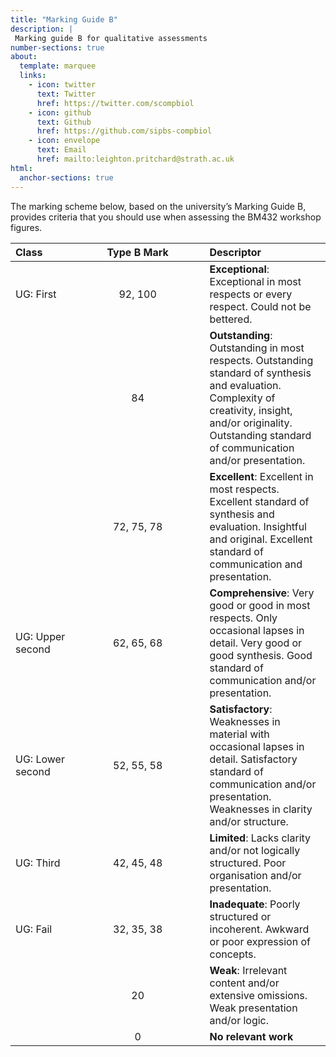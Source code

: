 ```yaml
---
title: "Marking Guide B"
description: |
 Marking guide B for qualitative assessments
number-sections: true
about:
  template: marquee
  links:
    - icon: twitter
      text: Twitter
      href: https://twitter.com/scompbiol
    - icon: github
      text: Github
      href: https://github.com/sipbs-compbiol
    - icon: envelope
      text: Email
      href: mailto:leighton.pritchard@strath.ac.uk
html:
  anchor-sections: true
---
```


::: { .callout-important }
The marking scheme below, based on the university's Marking Guide B, provides criteria that you should use when assessing the BM432 workshop figures.
:::

| Class | Type B Mark | Descriptor |
| :---- | :---------: | :--------- |
| UG: First | 92, 100 | **Exceptional**: Exceptional in most respects or every respect. Could not be bettered. |
|           | 84      | **Outstanding**: Outstanding in most respects. Outstanding standard of synthesis and evaluation. Complexity of creativity, insight, and/or originality. Outstanding standard of communication and/or presentation. |
|           | 72, 75, 78 | **Excellent**: Excellent in most respects. Excellent standard of synthesis and evaluation. Insightful and original. Excellent standard of communication and presentation. |
| UG: Upper second | 62, 65, 68 | **Comprehensive**: Very good or good in most respects. Only occasional lapses in detail. Very good or good synthesis. Good standard of communication and/or presentation. |
| UG: Lower second | 52, 55, 58 | **Satisfactory**: Weaknesses in material with occasional lapses in detail. Satisfactory standard of communication and/or presentation. Weaknesses in clarity and/or structure. |
| UG: Third | 42, 45, 48 | **Limited**: Lacks clarity and/or not logically structured. Poor organisation and/or presentation. |
| UG: Fail | 32, 35, 38 | **Inadequate**: Poorly structured or incoherent. Awkward or poor expression of concepts. |
|          | 20         | **Weak**: Irrelevant content and/or extensive omissions. Weak presentation and/or logic. |          | 10         | **Minimal**: Incomplete, muddled, and/or irrelevant. Weaknesses of presentation and/or logic. |
|          | 0          | **No relevant work** |